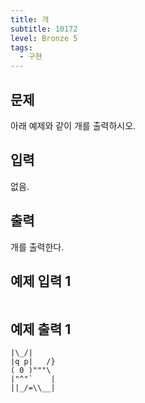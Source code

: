 ```yaml
---
title: 개
subtitle: 10172
level: Bronze 5
tags:
  - 구현
---
```


## 문제

아래 예제와 같이 개를 출력하시오.

## 입력

없음.

## 출력

개를 출력한다.

## 예제 입력 1

```

```

## 예제 출력 1

```
|\_/|
|q p|   /}
( 0 )"""\
|"^"`    |
||_/=\\__|
```

